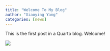 ```yaml
---
title: "Welcome To My Blog"
author: "Xiaoying Yang"
categories: [news]
---
```


This is the first post in a Quarto blog. Welcome!

![](thumbnail.jpg)
